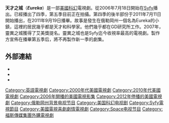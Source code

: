 {{noteTA
|G1=TV}}{{Infobox television

 |bgcolour = #bbdcff
 |show_name = Eureka
 |image = 
 |show_name_2 = 
 |genre = {{ubl|[[科幻小說|科幻小說]]|[[喜劇|喜劇]]}}
 |runtime = 44分
 |creator = {{ubl|[[Andrew_Cosby|Andrew Cosby]]|[[Jaime_Paglia|Jaime Paglia]]}}
 |starring = {{ubl|[[科林·弗格森|科林·弗格森]]|[[莎莉·理察森|莎莉·理察森]]|[[喬·莫頓|喬·莫頓]]|[[瓊丹·辛森|瓊丹·辛森]]|[[艾德·奎因|艾德·奎因]]|[[艾瑞卡·塞拉|艾瑞卡·塞拉]]|[[尼爾·格雷斯通|尼爾·格雷斯通]]|[[尼歐·邁特|尼歐·邁特]]|[[馬特·弗里沃|馬特·弗里沃]]}}
 |country = 美國
 |location = [[加拿大|加拿大]][[不列顛哥倫比亞省|不列顛哥倫比亞省]]
 |camera = [[Single-camera_setup|單機位]]
 |network = [[Syfy|Syfy]]
 |first_aired = {{Start date|2006|7|18}}
 |last_aired = {{End date|2012|7|16}}
 |num_seasons = 5
 |num_episodes = 77<!--update as episodes have aired-->
 |list_episodes = List of Eureka episodes
 |website = http://www.syfy.com/eureka
 |台灣名稱 = 未來迷城（FX）<br/>天才之城（Syfy）
 |港澳名稱 = 天才之城
}}
'''天才之城'''（'''''Eureka'''''）是一部[[美國|美國]][[科幻|科幻]]電視劇。從2006年7月18日開始在[[Syfy|Syfy]]播出。已經播出了四季，第五季目前正在拍攝。第四季的後半部份于2011年7月11日開始播出，在2011年9月19日播畢。故事是發生在俄勒岡州一個名為Eureka的小鎮，這裡的居民幾乎都是天才和科學家。他們幾乎都在GD研究所工作。2007年，靈異之城獲得了艾美獎提名。靈異之城也是Syfy迄今收視率最高的電視劇。製作方宣佈在播畢第五季后，將不再製作新一季的劇集。

== 外部連結 ==
{{Commons category|Eureka (TV series)}}
{{Wikiquote}}
* {{Official website|http://www.syfy.com/eureka}}
* {{IMDB title|0796264|Eureka}}
* {{amg title|355439|Eureka}}
{{Authority control}}

{{DEFAULTSORT:Eureka}}
[[Category:英語電視劇|Category:英語電視劇]]
[[Category:2000年代美國電視劇|Category:2000年代美國電視劇]]
[[Category:2010年代美國電視劇|Category:2010年代美國電視劇]]
[[Category:2006年開播的美國電視影集|Category:2006年開播的美國電視影集]]
[[Category:2012年停播的美國電視劇|Category:2012年停播的美國電視劇]]
[[Category:俄勒岡州背景电视节目|Category:俄勒岡州背景电视节目]]
[[Category:美国科幻电视剧|Category:美国科幻电视剧]]
[[Category:Syfy電視節目|Category:Syfy電視節目]]
[[Category:美國電視喜劇劇情電視劇|Category:美國電視喜劇劇情電視劇]]
[[Category:Space电视节目|Category:Space电视节目]]
[[Category:福斯傳媒集團外購電視劇|Category:福斯傳媒集團外購電視劇]]